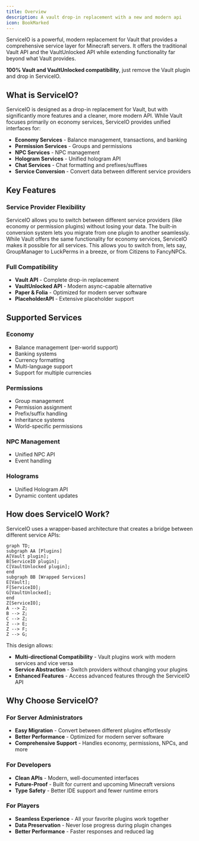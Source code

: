 ```yaml
---
title: Overview
description: A vault drop-in replacement with a new and modern api
icon: BookMarked
---
```


ServiceIO is a powerful, modern replacement for Vault that provides a comprehensive service layer for Minecraft servers.
It offers the traditional Vault API and the VaultUnlocked API while extending functionality far beyond what Vault provides.

**100% Vault and VaultUnlocked compatibility**, just remove the Vault plugin and drop in ServiceIO.

## What is ServiceIO?

ServiceIO is designed as a drop-in replacement for Vault, but with significantly more features and a cleaner, more modern API.
While Vault focuses primarily on economy services, ServiceIO provides unified interfaces for:

- **Economy Services** - Balance management, transactions, and banking  
- **Permission Services** - Groups and permissions  
- **NPC Services** - NPC management  
- **Hologram Services** - Unified hologram API  
- **Chat Services** - Chat formatting and prefixes/suffixes  
- **Service Conversion** - Convert data between different service providers

## Key Features

### Service Provider Flexibility

ServiceIO allows you to switch between different service providers (like economy or permission plugins) without losing your data.
The built-in conversion system lets you migrate from one plugin to another seamlessly.
While Vault offers the same functionality for economy services, ServiceIO makes it possible for all services.
This allows you to switch from, lets say, GroupManager to LuckPerms in a breeze, or from Citizens to FancyNPCs.


### Full Compatibility
- **Vault API** - Complete drop-in replacement
- **VaultUnlocked API** - Modern async-capable alternative
- **Paper & Folia** - Optimized for modern server software
- **PlaceholderAPI** - Extensive placeholder support

## Supported Services

### Economy
- Balance management (per-world support)
- Banking systems
- Currency formatting
- Multi-language support
- Support for multiple currencies

### Permissions
- Group management
- Permission assignment
- Prefix/suffix handling
- Inheritance systems
- World-specific permissions

### NPC Management
- Unified NPC API
- Event handling

### Holograms
- Unified Hologram API
- Dynamic content updates

## How does ServiceIO Work?

ServiceIO uses a wrapper-based architecture that creates a bridge between different service APIs:

```mermaid
graph TD;
subgraph AA [Plugins]
A[Vault plugin];
B[ServiceIO plugin];
C[VaultUnlocked plugin];
end
subgraph BB [Wrapped Services]
E[Vault];
F[ServiceIO];
G[VaultUnlocked];
end
Z[ServiceIO];
A --> Z;
B --> Z;
C --> Z;
Z --> E;
Z --> F;
Z --> G;
```

This design allows:
- **Multi-directional Compatibility** - Vault plugins work with modern services and vice versa
- **Service Abstraction** - Switch providers without changing your plugins
- **Enhanced Features** - Access advanced features through the ServiceIO API

## Why Choose ServiceIO?

### For Server Administrators
- **Easy Migration** - Convert between different plugins effortlessly
- **Better Performance** - Optimized for modern server software
- **Comprehensive Support** - Handles economy, permissions, NPCs, and more

### For Developers
- **Clean APIs** - Modern, well-documented interfaces
- **Future-Proof** - Built for current and upcoming Minecraft versions
- **Type Safety** - Better IDE support and fewer runtime errors

### For Players
- **Seamless Experience** - All your favorite plugins work together
- **Data Preservation** - Never lose progress during plugin changes
- **Better Performance** - Faster responses and reduced lag
